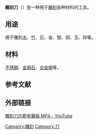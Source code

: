 {{expand|time=2011-05-08T08:59:32+00:00}}
{{缺乏來源|time=2011-05-08T08:59:32+00:00}}
'''雕刻刀'''（{{lang-en|Burin}}）是一种用于[[雕刻|雕刻]]各种材料的工具。

== 用途 ==
用于雕刻[[木|木]]、[[竹|竹]]、石、金、银、铜、玉、砖等。

== 材料 ==
[[不锈钢|不锈钢]]、[[金钢石|金钢石]]、[[合金钢|合金钢]]等。

== 参考文献 ==

== 外部链接 ==
[http://www.youtube.com/watch?v=Ekq7rvI0mW0 雕刻刀示範有聲版.MP4 - YouTube] {{Wayback|url=http://www.youtube.com/watch?v=Ekq7rvI0mW0 |date=20161013152223 }}

[[Category:雕刻|Category:雕刻]]
[[Category:刀|Category:刀]]